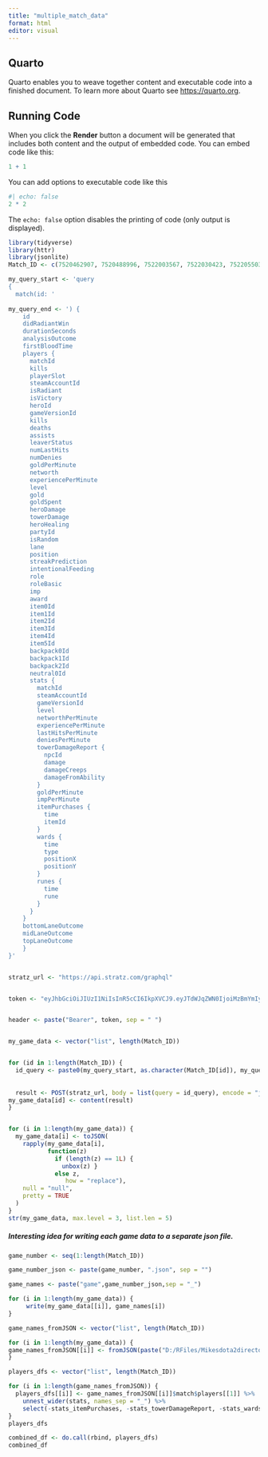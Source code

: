 ```yaml
---
title: "multiple_match_data"
format: html
editor: visual
---
```


## Quarto

Quarto enables you to weave together content and executable code into a finished document. To learn more about Quarto see <https://quarto.org>.

## Running Code

When you click the **Render** button a document will be generated that includes both content and the output of embedded code. You can embed code like this:

```r
1 + 1
```

You can add options to executable code like this

```r
#| echo: false
2 * 2
```

The `echo: false` option disables the printing of code (only output is displayed).

```r
library(tidyverse)
library(httr)
library(jsonlite)
Match_ID <- c(7520462907, 7520488996, 7522003567, 7522030423, 7522055031, 7523745337, 7523790773, 7523842305, 7523879924, 7523952083, 7524883502, 7524965364, 7525034182, 7525116921, 7525184949, 7528824929, 7528850710, 7528911024, 7530202683, 7530255597, 7530293064, 7530317966, 7531696715, 7531772220, 7531809136, 7533224731)
```

```r
my_query_start <- 'query
{
  match(id: '
  
my_query_end <- ') {
    id
    didRadiantWin
    durationSeconds
    analysisOutcome
    firstBloodTime
    players {
      matchId
      kills
      playerSlot
      steamAccountId
      isRadiant
      isVictory
      heroId
      gameVersionId
      kills
      deaths
      assists
      leaverStatus
      numLastHits
      numDenies
      goldPerMinute
      networth
      experiencePerMinute
      level
      gold
      goldSpent
      heroDamage
      towerDamage
      heroHealing
      partyId
      isRandom
      lane
      position
      streakPrediction
      intentionalFeeding
      role
      roleBasic
      imp
      award
      item0Id
      item1Id
      item2Id
      item3Id
      item4Id
      item5Id
      backpack0Id
      backpack1Id
      backpack2Id
      neutral0Id
      stats {
        matchId
        steamAccountId
        gameVersionId
        level
        networthPerMinute
        experiencePerMinute
        lastHitsPerMinute
        deniesPerMinute
        towerDamageReport {
          npcId
          damage
          damageCreeps
          damageFromAbility
        }
        goldPerMinute
        impPerMinute
        itemPurchases {
          time
          itemId
        }
        wards {
          time
          type
          positionX
          positionY
        }
        runes {
          time
          rune
        }
      }
    } 
    bottomLaneOutcome
    midLaneOutcome
    topLaneOutcome
    }
}'


stratz_url <- "https://api.stratz.com/graphql"


token <- "eyJhbGciOiJIUzI1NiIsInR5cCI6IkpXVCJ9.eyJTdWJqZWN0IjoiMzBmYmIyNzMtNzQ0MC00ZGUyLTg3OGYtODJiNjY3NDkwYzlkIiwiU3RlYW1JZCI6IjkyOTM2Njc5IiwibmJmIjoxNzEwMjk4MTIyLCJleHAiOjE3NDE4MzQxMjIsImlhdCI6MTcxMDI5ODEyMiwiaXNzIjoiaHR0cHM6Ly9hcGkuc3RyYXR6LmNvbSJ9.MavtjFKjLm4T_KCicntXmxBhDdGUU_bc7zanFZG3xWU"


header <- paste("Bearer", token, sep = " ")


my_game_data <- vector("list", length(Match_ID))


for (id in 1:length(Match_ID)) {
  id_query <- paste0(my_query_start, as.character(Match_ID[id]), my_query_end)
  
  
  result <- POST(stratz_url, body = list(query = id_query), encode = "json", add_headers('Content-Type'='application/json', Authorization = header))
my_game_data[id] <- content(result)
}


for (i in 1:length(my_game_data)) {
  my_game_data[i] <- toJSON(
    rapply(my_game_data[i],
           function(z)
             if (length(z) == 1L) {
               unbox(z) }
             else z,
                how = "replace"),
    null = "null",
    pretty = TRUE
  )
}
str(my_game_data, max.level = 3, list.len = 5)

```

##### Interesting idea for writing each game data to a separate json file.
```r
game_number <- seq(1:length(Match_ID))

game_number_json <- paste(game_number, ".json", sep = "")

game_names <- paste("game",game_number_json,sep = "_")

for (i in 1:length(my_game_data)) { 
     write(my_game_data[[i]], game_names[i])
}

game_names_fromJSON <- vector("list", length(Match_ID))

for (i in 1:length(my_game_data)) {
game_names_fromJSON[[i]] <- fromJSON(paste("D:/RFiles/Mikesdota2directory/game_", i, ".json", sep = ""))
}

players_dfs <- vector("list", length(Match_ID))

for (i in 1:length(game_names_fromJSON)) {
  players_dfs[[i]] <- game_names_fromJSON[[i]]$match$players[[1]] %>% 
    unnest_wider(stats, names_sep = "_") %>%
    select(-stats_itemPurchases, -stats_towerDamageReport, -stats_wards, -stats_runes)
}
players_dfs
```

```r
combined_df <- do.call(rbind, players_dfs)
combined_df
```

